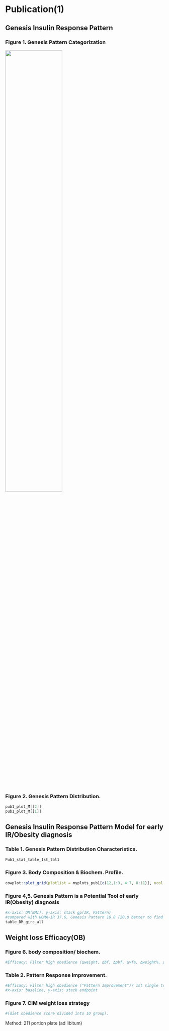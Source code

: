 # Publication(1)

## Genesis Insulin Response Pattern {#p1-1}

### Figure 1. Genesis Pattern Categorization {#p1-1fig1}

![](https://raw.githubusercontent.com/jim25287/CG_report/main/image/girc_class_major.png){width="60%"}

### Figure 2. Genesis Pattern Distribution. {#p1-1fig2}

```r
pub1_plot_M[[2]] 
pub1_plot_M[[1]]
```

## Genesis Insulin Response Pattern Model for early IR/Obesity diagnosis {#p1-2}

### Table 1. Genesis Pattern Distribution Characteristics. {#p1-2tab1}

```r
Pub1_stat_table_1st_tbl1


```

### Figure 3. Body Composition & Biochem. Profile. {#p1-2fig3}

```r
cowplot::plot_grid(plotlist = myplots_pub1[c(12,1:3, 4:7, 8:11)], ncol = 2)


```

### Figure 4,5. Genesis Pattern is a Potential Tool of early IR(Obesity) diagnosis {#p1-2fig45}

```r
#x-axis: DM(BMI), y-axis: stack gp(IR, Pattern)
#compared with HOMA-IR 37.6, Genesis Pattern 16.8 (20.8 better to find out early IR.)
table_DM_girc_all

```

## Weight loss Efficacy(OB) {#p1-3}

### Figure 6. body composition/ biochem. {#p1-3fig6}

```r
#Efficacy: Filter high obedience (∆weight, ∆bf, ∆pbf, ∆vfa, ∆weight%, ∆bf; ∆hba1c, ∆glucose, ∆insulin, tAUC-i, Total Calorie (carb. protein. fat.)/meal & day)

```

### Table 2. Pattern Response Improvement. {#p1-3tab2}

```r
#Efficacy: Filter high obedience ("Pattern Improvement")? 1st single treatment record
#x-axis: baseline, y-axis: stack endpoint

```

### Figure 7. CIM weight loss strategy {#p1-3fig7}

```r
#(diet obedience score divided into 10 group).

```

Method: 211 portion plate (ad libitum)
